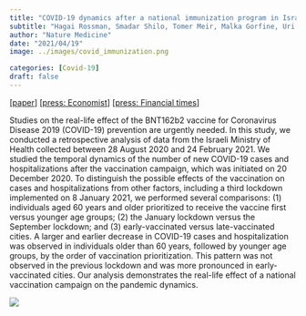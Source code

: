 ```yaml
---
title: "COVID-19 dynamics after a national immunization program in Israel"
subtitle: "Hagai Rossman, Smadar Shilo, Tomer Meir, Malka Gorfine, Uri Shalit, Eran Segal"
author: "Nature Medicine"
date: "2021/04/19"
image: ../images/covid_immunization.png

categories: [Covid-19]
draft: false
---
```


[[paper](https://www.nature.com/articles/s41591-021-01337-2)] 
[[press: Economist](https://www.economist.com/briefing/2021/02/13/when-covid-19-vaccines-meet-the-new-variants-of-the-virus)] 
[[press: Financial times](https://www.ft.com/content/0cdc8563-1e6d-4089-bedb-b0f675c0d683)]


Studies on the real-life effect of the BNT162b2 vaccine for Coronavirus Disease 2019 (COVID-19) prevention are urgently needed. In this study, we conducted a retrospective analysis of data from the Israeli Ministry of Health collected between 28 August 2020 and 24 February 2021. We studied the temporal dynamics of the number of new COVID-19 cases and hospitalizations after the vaccination campaign, which was initiated on 20 December 2020. To distinguish the possible effects of the vaccination on cases and hospitalizations from other factors, including a third lockdown implemented on 8 January 2021, we performed several comparisons: (1) individuals aged 60 years and older prioritized to receive the vaccine first versus younger age groups; (2) the January lockdown versus the September lockdown; and (3) early-vaccinated versus late-vaccinated cities. A larger and earlier decrease in COVID-19 cases and hospitalization was observed in individuals older than 60 years, followed by younger age groups, by the order of vaccination prioritization. This pattern was not observed in the previous lockdown and was more pronounced in early-vaccinated cities. Our analysis demonstrates the real-life effect of a national vaccination campaign on the pandemic dynamics.

![](../images/covid_immunization.png)